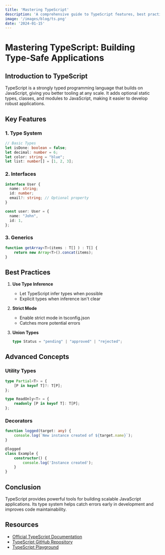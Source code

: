 ```yaml
---
title: 'Mastering TypeScript'
description: 'A comprehensive guide to TypeScript features, best practices, and advanced concepts for building type-safe applications.'
image: '/images/blog/ts.png'
date: '2024-01-15'
---
```


# Mastering TypeScript: Building Type-Safe Applications

## Introduction to TypeScript

TypeScript is a strongly typed programming language that builds on JavaScript, giving you better tooling at any scale. It adds optional static types, classes, and modules to JavaScript, making it easier to develop robust applications.

## Key Features

### 1. Type System
```typescript
// Basic Types
let isDone: boolean = false;
let decimal: number = 6;
let color: string = "blue";
let list: number[] = [1, 2, 3];
```

### 2. Interfaces
```typescript
interface User {
  name: string;
  id: number;
  email?: string; // Optional property
}

const user: User = {
  name: "John",
  id: 1,
};
```

### 3. Generics
```typescript
function getArray<T>(items : T[] ) : T[] {
    return new Array<T>().concat(items);
}
```

## Best Practices

1. **Use Type Inference**
   - Let TypeScript infer types when possible
   - Explicit types when inference isn't clear

2. **Strict Mode**
   - Enable strict mode in tsconfig.json
   - Catches more potential errors

3. **Union Types**
   ```typescript
   type Status = "pending" | "approved" | "rejected";
   ```

## Advanced Concepts

### Utility Types
```typescript
type Partial<T> = {
    [P in keyof T]?: T[P];
};

type ReadOnly<T> = {
    readonly [P in keyof T]: T[P];
};
```

### Decorators
```typescript
function logged(target: any) {
    console.log(`New instance created of ${target.name}`);
}

@logged
class Example {
    constructor() {
        console.log('Instance created');
    }
}
```

## Conclusion

TypeScript provides powerful tools for building scalable JavaScript applications. Its type system helps catch errors early in development and improves code maintainability.

## Resources
- [Official TypeScript Documentation](https://www.typescriptlang.org/docs/)
- [TypeScript GitHub Repository](https://github.com/microsoft/TypeScript)
- [TypeScript Playground](https://www.typescriptlang.org/play)
